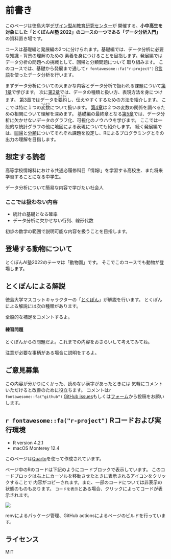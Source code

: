 # 前書き {.unnumbered}

このページは徳島大学[デザイン型AI教育研究センター](http://tokushima-u.ac.jp/ai/)が
開催する、**小中高生を対象にした「とくぽんAI塾 2022」のコースの一つである「データ分析入門」**
の資料置き場です。

コースは基礎編と発展編の2つに分けられます。基礎編では、データ分析に必要な知識・背景の理解のための
素養を身につけることを目指します。発展編ではデータ分析の問題への挑戦として、回帰と分類問題について
取り組みます。
このコースでは、基礎から発展まで通して`r fontawesome::fa("r-project")` [R言語](http://cran.r-project.org)を使ったデータ分析を行います。

まずデータ分析についての大まかな内容とデータ分析で扱われる課題について[第1章](intro.qmd)で学びます。
次に[第2章](data.qmd)では、データの種類と扱い方、表現方法を身につけます。
[第3章](summary_statistics.qmd)ではデータを<ruby>要約<rt>ようやく</rt></ruby>し、伝えやすくするための方法を紹介します。
ここでは特に１つの<ruby>変数<rt>へんすう</rt></ruby>について扱います。
[第4章](correlation.qmd)は２つの変数の関係を調べるための相関について理解を深めます。
基礎編の最終章となる[第5章](visualization.qmd)では、データ分析に欠かせないデータのグラフ化、可視化のノウハウを学びます。
ここでは一般的な統計グラフの他に地図による表現についても紹介します。
続く発展編では、[回帰](regression.qmd)と[分類](classification.qmd)についてそれぞれ課題を設定し、Rによるプログラミングとその出力の理解を目指します。

## 想定する読者

高等学校情報科における共通必履修科目「情報Ⅰ」を学習する高校生、また将来学習することになる中学生。

データ分析について簡易な内容で学びたい社会人

### ここでは扱わない内容

- 統計の基礎となる確率
- データ分析に欠かせない行列、線形代数

初歩の数学の範囲で説明可能な内容を扱うことを目指します。

## 登場する動物について

とくぽんAI塾2022のテーマは「動物園」です。
そこでこのコースでも動物が登場します。

## とくぽんによる解説

徳島大学マスコットキャラクターの「[とくぽん](https://www.tokushima-u.ac.jp/about/profile/univ_mascot/index.html)」が解説を行います。
とくぽんによる解説には次の種類があります。

::: {.callout-note .tokupon}

全般的な補足をコメントするよ。

:::

::: {.callout-tip .tokupon_none}
#### 練習問題

とくぽんからの問題だよ。これまでの内容をおさらいして考えてみてね。

:::

::: {.callout-warning .tokupon_none}

注意が必要な事柄がある場合に説明をするよ。

:::

## ご意見募集

この内容が分かりにくかった、読めない漢字があったときには
気軽にコメントいただけると改善のために役立ちます。
コメントは`r fontawesome::fa("github")` [GitHub issues](https://github.com/uribo/tokupon_ds/issues/new)もしくは[フォーム](https://docs.google.com/forms/d/e/1FAIpQLScsdOwAHDCj2eFg-PCLayWSQKViWO-BnzRWHCxsZPn_lVf6_A/viewform?usp=sf_link)から投稿をお願いします。

## `r fontawesome::fa("r-project")` Rコードおよび実行環境

- R version 4.2.1
- macOS Monterey 12.4

このページは[Quarto](http://quarto.org)を使って作成されています。

ページ中のRのコードは下記のようにコードブロックで表示しています。
このコードブロックは右上にカーソルを移動させたときに表示されるアイコンをクリックすることで
内容がコピーされます。また、一部のコードについては非表示の状態のものもあります。
`コードを表示`とある場合、クリックによってコードが表示されます。

![](images/code_block.gif)

renvによるパッケージ管理、GitHub actionsによるページのビルドを行っています。

## ライセンス

MIT
